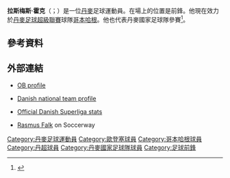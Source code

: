 {{short description|Danish footballer}}
{{Infobox football biography
| name          = 拉斯梅斯·霍克 <br/>Rasmus Falk
| image          = 
| fullname       = Rasmus Falk Jensen
| birth_date    = {{birth date and age|df=yes|1992|1|15}}
| birth_place = [[丹麥|丹麥]][[米澤法特|米澤法特]]
| height         = 1.77 m
| position       = [[進攻中場|進攻中場]]
| currentclub    = [[哥本哈根足球會|哥本哈根]]
| clubnumber     = 33
| youthyears1    =  |youthclubs1 = 米德法特
| youthyears2    = 2005–2010 |youthclubs2 = [[欧登塞足球俱乐部|歐登塞]]
| years1         = 2010–2016 |clubs1 = [[欧登塞足球俱乐部|歐登塞]]       |caps1 = 146 |goals1 = 24
| years2         = 2016–     |clubs2 = [[哥本哈根足球會|哥本哈根]] |caps2 = 151 |goals2 = 17
| nationalyears1 = 2007–2008
| nationalteam1  = 丹麥U16
| nationalcaps1  = 4
| nationalgoals1 = 1
| nationalyears2 = 2008–2009
| nationalteam2  = 丹麥U17
| nationalcaps2  = 11
| nationalgoals2 = 4
| nationalyears3 = 2009–2010
| nationalteam3  = 丹麥U18
| nationalcaps3  = 11
| nationalgoals3 = 3
| nationalyears4 = 2010–2011
| nationalteam4  = 丹麥U19
| nationalcaps4  = 6
| nationalgoals4 = 0
| nationalyears5 = 2011–2015
| nationalteam5  = [[丹麥21歲以下國家足球隊|丹麥U21]]
| nationalcaps5  = 12
| nationalgoals5 = 2
| nationalyears6 = 2013–2020
| nationalteam6  = [[丹麥國家足球隊|丹麥]]
| nationalcaps6  = 2
| nationalgoals6 = 0
| pcupdate       = 2021年9月29日
| ntupdate       = 2020年9月8日
}}

'''拉斯梅斯·霍克'''（{{lang-da|Rasmus Falk}}；{{bd|1992年|1月15日}}）是一位[[丹麥|丹麥]]足球運動員。在場上的位置是前鋒。他現在效力於[[丹麥足球超級聯賽|丹麥足球超級聯賽]]球隊[[哥本哈根足球會|哥本哈根]]。他也代表丹麥國家足球隊參賽<ref>{{cite web|title=Rasmus Falk på landsholdet|url=http://www.tipsbladet.dk/nyhed/landshold/rasmus-falk-paa-landsholdet|publisher=tipsbladet.dk|accessdate=29 August 2013|archive-date=2016-03-05|archive-url=https://web.archive.org/web/20160305011409/http://www.tipsbladet.dk/nyhed/landshold/rasmus-falk-paa-landsholdet|dead-url=no}}</ref>。

==參考資料==
{{Reflist}}

==外部連結==
*{{in lang|da}} [https://web.archive.org/web/20151031225036/http://www.ob.dk/ligatruppen/rasmus-falk-12317.aspx OB profile]
*{{in lang|da}} [http://www.dbu.dk/landshold/landsholdsdatabasen/PlayerInfo/6021 Danish national team profile] {{Wayback|url=http://www.dbu.dk/landshold/landsholdsdatabasen/PlayerInfo/6021 |date=20220203203727 }}
*{{in lang|da}} [http://www.danskfodbold.com/spiller.php?ligaid=2001&spillerid=11343 Official Danish Superliga stats] {{Wayback|url=http://www.danskfodbold.com/spiller.php?ligaid=2001&spillerid=11343 |date=20220203152935 }}
*{{in lang|en}} [https://int.soccerway.com/players/rasmus-falk-jensen/131329/ Rasmus Falk] {{Wayback|url=https://int.soccerway.com/players/rasmus-falk-jensen/131329/ |date=20220203063410 }} on Soccerway

{{DEFAULTSORT: Falk, Rasmus}}
[[Category:丹麥足球運動員|Category:丹麥足球運動員]]
[[Category:歐登塞球員|Category:歐登塞球員]]
[[Category:哥本哈根球員|Category:哥本哈根球員]]
[[Category:丹超球員|Category:丹超球員]]
[[Category:丹麥國家足球隊球員|Category:丹麥國家足球隊球員]]
[[Category:足球前鋒|Category:足球前鋒]]
